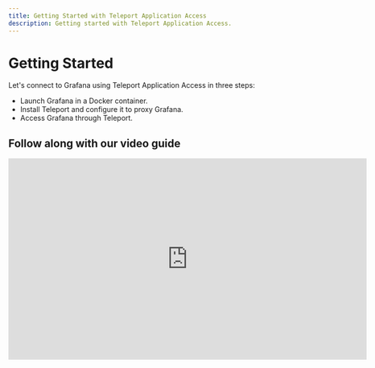 ```yaml
---
title: Getting Started with Teleport Application Access
description: Getting started with Teleport Application Access.
---
```


# Getting Started

Let's connect to Grafana using Teleport Application Access in three steps:

- Launch Grafana in a Docker container.
- Install Teleport and configure it to proxy Grafana.
- Access Grafana through Teleport.

## Follow along with our video guide

<iframe
  width="712"
  height="400"
  src="https://www.youtube-nocookie.com/embed/5Uwhp3IQMHY?rel=0&modestbranding=1"
  frameBorder="0"
  allow="accelerometer; autoplay; encrypted-media; gyroscope; picture-in-picture"
  allowFullScreen
/>

## Prerequisites

- We will use Docker to launch Grafana in a container. Alternatively, if you have another web application you'd like to protect with App Access, you can use that instead.
- We will assume your Teleport cluster is accessible at `teleport.example.com`
  and `*.teleport.example.com`. Configured DNS records are required to automatically fetch a [Let's Encrypt](https://letsencrypt.org) certificate.

## Step 1/3. Start Grafana

We've picked Grafana for this tutorial since it's very easy to run with zero
configuration required. If you have another web application you'd like to
expose, skip over to **Step 2**.

Grafana can be launched in a [Docker container](https://grafana.com/docs/grafana/latest/installation/docker/)
with a single command:

```bash
docker run -d -p 3000:3000 grafana/grafana
```

## Step 2/3. Install and configure Teleport

Download the latest version of Teleport for your platform from our
[downloads page](https://goteleport.com/teleport/download).

Teleport requires a valid TLS certificate to operate and can fetch one automatically
using Let's Encrypt [ACME](https://letsencrypt.org/how-it-works/) protocol.

We will assume that you have configured DNS records for `teleport.example.com`
and `*.teleport.example.com` to point to the Teleport node.

(!docs/pages/includes/permission-warning.mdx!)

Let's generate a Teleport config with ACME enabled:

```bash
sudo teleport configure --cluster-name=teleport.example.com --acme --acme-email=alice@example.com -o file
```

<Admonition
  type="note"
  title="Web Proxy Port"
>
  Teleport uses [TLS-ALPN-01](https://letsencrypt.org/docs/challenge-types/#tls-alpn-01)
  ACME challenge to validate certificate requests which only works on port `443`. Make sure your Teleport proxy is accessible on port `443` when using ACME for certificate management.
</Admonition>

Now start Teleport and point it to the application endpoint:

```bash
sudo teleport start \
  --roles=proxy,auth,app \
  --app-name=grafana \
  --app-uri=http://localhost:3000
```

Make sure to update `--app-name` and `--app-uri` accordingly if you're using
your own web application.

Next, let's create a user to access the application we've just connected.
Teleport has a built-in role called `access` that allows users to access cluster
resources. Create a local user assigned this role:

```bash
tctl users add --roles=access alice
```

The command will output a signup link. Use it to choose a password and set up a second factor. After that, it will take you to the Teleport web UI.

## Step 3/3. Access the application

There are a couple of ways to access the proxied application.

Every application is assigned a public address which you use to navigate to
the application directly. In our sample Grafana application we have provided a public address with
the `--app-public-addr` flag, so go to `https://grafana.teleport.example.com`
(replace with your app public address) to access the app. If you're not logged into Teleport,
you will need to authenticate before the application will show.

Alternatively, log into the Teleport Web Interface at `https://teleport.example.com`
(replace with your proxy public address). All available applications are
displayed on the Applications tab. Click on the Grafana application tile
to access it.

## Next steps

Dive deeper into the topics relevant to your Application Access use-case:

- Learn in more detail about [connecting applications](./guides/connecting-apps.mdx) with Application Access.
- Learn about integrating with [JWT tokens](./guides/jwt.mdx) for auth.
- Learn how to use Application Access with [RESTful APIs](./guides/api-access.mdx).
- See full configuration and CLI [reference](./reference.mdx).

